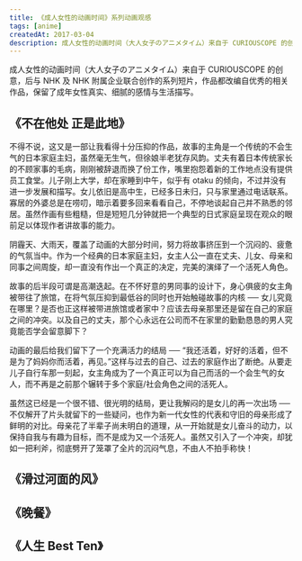 ```yaml
---
title: 《成人女性的动画时间》系列动画观感
tags: [anime]
createdAt: 2017-03-04
description: 成人女性的动画时间（大人女子のアニメタイム）来自于 CURIOUSCOPE 的创意，后与 NHK 及 NHK 附属企业联合创作的系列短片，作品都改编自优秀的相关作品，保留了成年女性真实、细腻的感情与生活描写。
---
```


成人女性的动画时间（大人女子のアニメタイム）来自于 CURIOUSCOPE 的创意，后与 NHK 及 NHK 附属企业联合创作的系列短片，作品都改编自优秀的相关作品，保留了成年女性真实、细腻的感情与生活描写。

## 《不在他处 正是此地》

不得不说，这又是一部让我看得十分压抑的作品，故事的主角是一个传统的不会生气的日本家庭主妇，虽然毫无生气，但徐娘半老犹存风韵。丈夫有着日本传统家长的不顾家事的毛病，刚刚被辞退而换了份工作，嘴里抱怨着新的工作地点没有提供员工食堂。儿子刚上大学，却在家睡到中午，似乎有 otaku 的倾向，不过并没有进一步发展和描写。女儿依旧是高中生，已经多日未归，只与家里通过电话联系。寡居的外婆总是在唠叨，暗示着要多回来看看自己，不停地谈起自己并不熟悉的邻居。虽然作画有些粗糙，但是短短几分钟就把一个典型的日式家庭呈现在观众的眼前足以体现作者讲故事的能力。

阴霾天、大雨天，覆盖了动画的大部分时间，努力将故事挤压到一个沉闷的、疲惫的气氛当中。作为一个经典的日本家庭主妇，女主人公一直在丈夫、儿女、母亲和同事之间周旋，却一直没有作出一个真正的决定，完美的演绎了一个活死人角色。

故事的后半段可谓是高潮迭起。在不怀好意的男同事的设计下，身心俱疲的女主角被带往了旅馆，在将气氛压抑到最低谷的同时也开始触碰故事的内核 ── 女儿究竟在哪里？是否也正这样被带进旅馆或者家中？应该去母亲那里还是留在自己的家庭之间的冲突。以及自己的丈夫，那个心永远在公司而不在家里的勤勤恳恳的男人究竟能否学会留意脚下？

动画的最后给我们留下了一个充满活力的结局 ── “我还活着，好好的活着，但不是为了妈妈你而活着，再见。”这样与过去的自己、过去的家庭作出了断绝。从要走儿子自行车那一刻起，女主角成为了一个真正可以为自己而活的一个会生气的女人，而不再是之前那个辗转于多个家庭/社会角色之间的活死人。

虽然这已经是一个很不错、很光明的结局，更让我解闷的是女儿的再一次出场 ── 不仅解开了片头就留下的一些疑问，也作为新一代女性的代表和守旧的母亲形成了鲜明的对比。母亲花了半辈子尚未明白的道理，从一开始就是女儿奋斗的动力，以保持自我与有趣为目标，而不是成为又一个活死人。虽然又引入了一个冲突，却犹如一把利斧，彻底劈开了笼罩了全片的沉闷气息，不由人不拍手称快！

## 《滑过河面的风》

## 《晚餐》

## 《人生 Best Ten》
